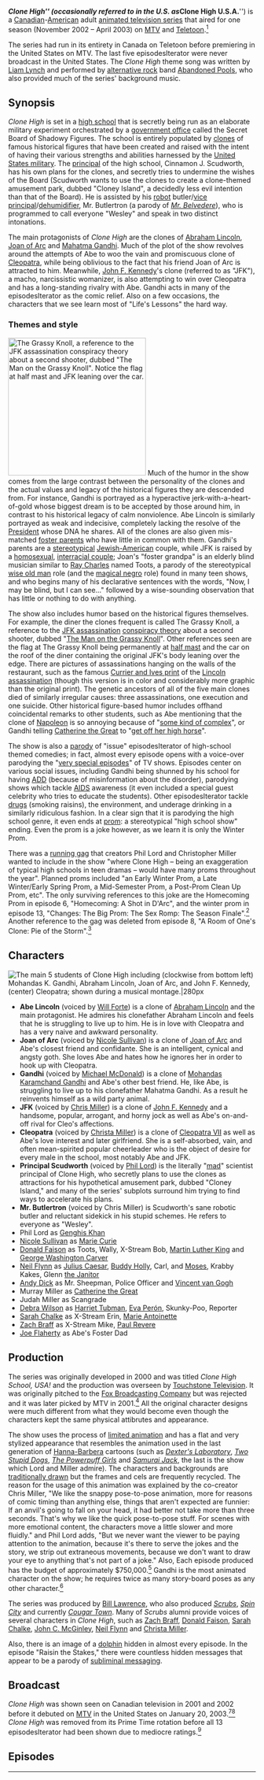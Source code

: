 {{Infobox television |
 | show_name = Clone High
 | image = [[Image:Clone High Cast Promo.jpg|250px]]
 | caption = The main characters of ''Clone High'': Mr. Butlertron, John F. Kennedy, Cleopatra, Abe Lincoln, Joan of Arc, Gandhi, and "Cinnamon" J. Scudworth (reclining.)
 | show_name_2 = ''Clone High U.S.A.''
 | format = [[Adult Animation]], [[Sitcom]], [[Comic science fiction]], [[Satire]]
 | creator = [[Phil Lord]]<br />[[Phil Lord and Chris Miller|Christopher Miller]]<br />[[Bill Lawrence (TV producer)|Bill Lawrence]]
 | director = Ted Collyer<br>Harold Harris
 | voices = Christopher Miller<br />[[Will Forte]]<br />[[Nicole Sullivan]]<br />Phil Lord<br />[[Michael McDonald (actor)|Michael McDonald]]<br />[[Christa Miller]]
 | theme_music_composer = [[Liam Lynch (musician)|Liam Lynch]]
 | country = Canada<br>United States
 | language = English
 | num_seasons = 1
 | num_episodes = 13
 | executive_producer  = Phil Lord<br />Christopher Miller<br />[[Bill Lawrence (TV producer)|Bill Lawrence]]
 | producer = Kim Cleary
 | runtime = 30 minutes
 | company = [[ABC Studios]]<br>[[Bill Lawrence (producer)|Doozer]]<br>[[Phil Lord and Chris Miller|Lord Miller]]<br>[[Nelvana]]<br>[[MTV|MTV Original Series]]
 | network = [[Teletoon (Canada)|Teletoon]] (CA)<br>[[MTV]] (US)<ref>{{cite news|title= Peer pressure of historic proportions|work= The Los Angeles Times|date=2003-01-20|url= http://articles.latimes.com/2003/jan/20/entertainment/et-sandell20|accessdate=2010-11-08|first=Scott|last=Sandell}}</ref><br> [[E4 (channel)|E4]] (UK)
 | first_aired = {{Start date|2002|11|2}}
 | last_aired = {{End date|2003|2|10}}
 | website = http://www.clone-high.com/
 |}}

'''''Clone High'''''  (occasionally referred to in the U.S. as '''''Clone High U.S.A.''''') is a [[Canada|Canadian]]-[[United States|American]] adult [[List of animated television series|animated television series]] that aired for one season (November&nbsp;2002&nbsp;– April&nbsp;2003) on [[MTV]] and [[Teletoon (Canadian TV channel)|Teletoon]].<ref>{{cite news | title=''Clone High'' on hiatus! No school for Scudworth! | date=2003-03-17 | publisher=CloneHighUSA.com | url=http://www.clonehighusa.com/news/ARTICLES/Article_HTMLs/article_8_hiatus.htm | archiveurl=http://web.archive.org/web/20030603210505/http://clonehighusa.com/news/ARTICLES/Article_HTMLs/article_8_hiatus.htm | archivedate=2003-06-03 }}</ref>

The series had run in its entirety in Canada on Teletoon before premiering in the United States on MTV. The last five episodesIterator were never broadcast in the United States. The ''Clone High'' theme song was written by [[Liam Lynch (musician)|Liam Lynch]] and performed by [[alternative rock]] band [[Abandoned Pools]], who also provided much of the series' background music.

==Synopsis==
''Clone High'' is set in a [[high school]] that is secretly being run as an elaborate military experiment orchestrated by a [[Federal government of the United States|government office]] called the Secret Board of Shadowy Figures. The school is entirely populated by [[cloning|clones]] of famous historical figures that have been created and raised with the intent of having their various strengths and abilities harnessed by the [[United States military]]. The [[school principal|principal]] of the high school, Cinnamon J. Scudworth, has his own plans for the clones, and secretly tries to undermine the wishes of the Board (Scudworth wants to use the clones to create a clone-themed amusement park, dubbed "Cloney Island", a decidedly less evil intention than that of the Board). He is assisted by his [[robot]] butler/[[School principal|vice principal]]/[[dehumidifier]], Mr. Butlertron (a parody of ''[[Mr. Belvedere]]''), who is programmed to call everyone "Wesley" and speak in two distinct intonations.

The main protagonists of ''Clone High'' are the clones of [[Abraham Lincoln]], [[Joan of Arc]] and [[Mahatma Gandhi]]. Much of the plot of the show revolves around the attempts of Abe to woo the vain and promiscuous clone of [[Cleopatra VII of Egypt|Cleopatra]], while being oblivious to the fact that his friend Joan of Arc is attracted to him. Meanwhile, [[John F. Kennedy]]'s clone (referred to as "JFK"), a macho, narcissistic womanizer, is also attempting to win over Cleopatra and has a long-standing rivalry with Abe.  Gandhi acts in many of the episodesIterator as the comic relief.  Also on a few occasions, the characters that we see learn most of "Life's Lessons" the hard way.

===Themes and style===
[[File:Thegrassyknollclonehigh.jpg|thumb|280px|right|The [[Grassy Knoll]], a reference to the [[John F. Kennedy assassination|JFK assassination]] [[John F. Kennedy assassination conspiracy theories|conspiracy theory]] about a second shooter, dubbed "[[Dealey Plaza#The "grassy knoll"|The Man on the Grassy Knoll]]". Notice the flag at half mast and JFK leaning over the car.]]
Much of the humor in the show comes from the large contrast between the personality of the clones and the actual values and legacy of the historical figures they are descended from. For instance, Gandhi is portrayed as a hyperactive jerk-with-a-heart-of-gold whose biggest dream is to be accepted by those around him, in contrast to his historical legacy of calm nonviolence. Abe Lincoln is similarly portrayed as weak and indecisive, completely lacking the resolve of the [[President of the United States|President]] whose DNA he shares. All of the clones are also given mis-matched [[foster parent]]s who have little in common with them. Gandhi's parents are a [[stereotype|stereotypical]] [[American Jews|Jewish-American]] couple, while JFK is raised by a [[homosexuality|homosexual]], [[interracial couple]]; Joan's "foster grandpa" is an elderly blind musician similar to [[Ray Charles]] named Toots, a parody of the stereotypical [[wise old man]] role (and the [[magical negro]] role) found in many teen shows, and who begins many of his declarative sentences with the words, "Now, I may be blind, but I can see..." followed by a wise-sounding observation that has little or nothing to do with anything.

The show also includes humor based on the historical figures themselves. For example, the diner the clones frequent is called The Grassy Knoll, a reference to the [[Assassination of John F. Kennedy|JFK assassination]] [[John F. Kennedy assassination conspiracy theories|conspiracy theory]] about a second shooter, dubbed "[[Grassy knoll|The Man on the Grassy Knoll]]". Other references seen are the flag at The Grassy Knoll being permanently at [[half mast]] and the car on the roof of the diner containing the original JFK's body leaning over the edge. There are pictures of assassinations hanging on the walls of the restaurant, such as the famous [[:Image:The Assassination of President Lincoln - Currier and Ives.png|Currier and Ives print]] of the [[Assassination of Abraham Lincoln|Lincoln assassination]] (though this version is in color and considerably more graphic than the original print). The genetic ancestors of all of the five main clones died of similarly irregular causes: three assassinations, one execution and one suicide. Other historical figure-based humor includes offhand coincidental remarks to other students, such as Abe mentioning that the clone of [[Napoleon]] is so annoying because of "[[Napoleon complex|some kind of complex]]", or Gandhi telling [[Catherine the Great]] to "[[Legends of Catherine the Great|get off her high horse]]".

The show is also a [[parody]] of "issue" episodesIterator of high-school themed comedies; in fact, almost every episode opens with a voice-over parodying the "[[very special episode]]s" of TV shows. Episodes center on various social issues, including Gandhi being shunned by his school for having [[attention-deficit hyperactivity disorder|ADD]] (because of misinformation about the disorder), parodying shows which tackle [[AIDS]] awareness (it even included a special guest celebrity who tries to educate the students). Other episodesIterator tackle [[recreational drug use|drugs]] (smoking raisins), the environment, and underage drinking in a similarly ridiculous fashion. In a clear sign that it is parodying the high school genre, it even ends at [[prom]]: a stereotypical "high school show" ending. Even the prom is a joke however, as we learn it is only the Winter Prom.

There was a [[running gag]] that creators Phil Lord and Christopher Miller wanted to include in the show "where Clone High – being an exaggeration of typical high schools in teen dramas – would have many proms throughout the year".{{Citation needed|date=September 2009}} Planned proms included "an Early Winter Prom, a Late Winter/Early Spring Prom, a Mid-Semester Prom, a Post-Prom Clean Up Prom, etc".{{Citation needed|date=September 2009}} The only surviving references to this joke are the Homecoming Prom in episode 6, "Homecoming: A Shot in D'Arc", and the winter prom in episode 13, "Changes: The Big Prom: The Sex Romp: The Season Finale".<ref name="pundog6">{{cite web | author=Pava, Adam | title=Episode Six: 'Homecoming: A Shot in the D'Arc' Notes | work=CloneHighUSA.com | url=http://www.clonehighusa.com/backstage/episode_notes/episode_six.html | archiveurl=http://web.archive.org/web/20030427125949/http://www.clonehighusa.com/backstage/episode_notes/episode_six.html | archivedate=2003-04-27}}</ref> Another reference to the gag was deleted from episode 8, "A Room of One's Clone: Pie of the Storm".<ref name="pundog6"/>

==Characters==
[[File:Clonehighcastmusical.jpg|thumb|right|The main 5 students of Clone High including (clockwise from bottom left) [[Mohandas K. Gandhi]], [[Abraham Lincoln]], [[Joan of Arc]], and [[John F. Kennedy]], (center) [[Cleopatra]]; shown during a musical montage.|280px]]
{{See also|List of Clone High characters}}
* '''Abe Lincoln''' (voiced by [[Will Forte]]) is a clone of [[Abraham Lincoln]] and the main protagonist. He admires his clonefather Abraham Lincoln and feels that he is struggling to live up to him. He is in love with Cleopatra and has a very naive and awkward personality.
* '''Joan of Arc''' (voiced by [[Nicole Sullivan]]) is a clone of [[Joan of Arc]] and Abe's closest friend and confidante. She is an intelligent, cynical and angsty goth. She loves Abe and hates how he ignores her in order to hook up with Cleopatra.
* '''Gandhi''' (voiced by [[Michael McDonald (comedian)|Michael McDonald]]) is a clone of [[Mohandas Karamchand Gandhi]] and Abe's other best friend. He, like Abe, is struggling to live up to his clonefather Mahatma Gandhi. As a result he reinvents himself as a wild party animal.
* '''JFK'''  (voiced by [[Phil Lord and Chris Miller|Chris Miller]]) is a clone of [[John F. Kennedy]] and a handsome, popular, arrogant, and horny jock as well as Abe's on-and-off rival for Cleo's affections.
* '''Cleopatra''' (voiced by [[Christa Miller]]) is a clone of [[Cleopatra|Cleopatra VII]] as well as Abe's love interest and later girlfriend. She is a self-absorbed, vain, and often mean-spirited popular cheerleader who is the object of desire for every male in the school, most notably Abe and JFK.
* '''Principal Scudworth''' (voiced by [[Phil Lord and Chris Miller|Phil Lord]]) is the literally "[[wiktionary:mad|mad]]" scientist principal of Clone High, who secretly plans to use the clones as attractions for his hypothetical amusement park, dubbed "Cloney Island," and many of the series' subplots surround him trying to find ways to accelerate his plans.
* '''Mr. Butlertron''' (voiced by Chris Miller) is Scudworth's sane robotic butler and reluctant sidekick in his stupid schemes. He refers to everyone as "Wesley".
*Phil Lord as [[Genghis Khan]]
*[[Nicole Sullivan]] as [[Marie Curie]]
*[[Donald Faison]] as Toots, Wally, X-Stream Bob, [[Martin Luther King, Jr.|Martin Luther King]] and [[George Washington Carver]]
*[[Neil Flynn]] as [[Julius Caesar]], [[Buddy Holly]], Carl, and [[Moses]], Krabby Kakes, Glenn [[the Janitor]]
*[[Andy Dick]] as Mr. Sheepman, Police Officer and [[Vincent van Gogh]]
*Murray Miller as [[Catherine the Great]]
*Judah Miller as Scangrade
*[[Debra Wilson]] as [[Harriet Tubman]], [[Eva Perón]], Skunky-Poo, Reporter
*[[Sarah Chalke]] as X-Stream Erin, [[Marie Antoinette]]
*[[Zach Braff]] as X-Stream Mike, [[Paul Revere]]
*[[Joe Flaherty]] as Abe's Foster Dad

==Production==
The series was originally developed in 2000 and was titled ''Clone High School, USA!'' and the production was overseen by [[Touchstone Television]]. It was originally pitched to the [[Fox Broadcasting Company]] but was rejected and it was later picked by MTV in 2001.<ref>{{cite web|url=http://clonehighusa.com/backstage/episode_notes/episode_seven.html|archiveurl=http://web.archive.org/web/20040215201829/http://clonehighusa.com/backstage/episode_notes/episode_seven.html|archivedate=2004-02-15|title=CloneHighUSA.com|publisher=web.archive.org|date=2004-02-25|accessdate=2011-07-12}}</ref> All the original character designs were much different from what they would become even though the characters kept the same physical attibrutes and appearance.

The show uses the process of [[limited animation]] and has a flat and very stylized appearance that resembles the animation used in the last generation of [[Hanna-Barbera]] cartoons (such as ''[[Dexter's Laboratory]]'', ''[[Two Stupid Dogs]]'', ''[[The Powerpuff Girls]]'' and ''[[Samurai Jack]]'', the last is the show which Lord and Miller admire). The characters and backgrounds are [[traditional animation|traditionally drawn]] but the frames and cels are frequently recycled. The reason for the usage of this animation was explained by the co-creator Chris Miller, "We like the snappy pose-to-pose animation, more for reasons of comic timing than anything else, things that aren't expected are funnier: If an anvil's going to fall on your head, it had better not take more than three seconds. That's why we like the quick pose-to-pose stuff. For scenes with more emotional content, the characters move a little slower and more fluidly." and Phil Lord adds, "But we never want the viewer to be paying attention to the animation, because it's there to serve the jokes and the story, we strip out extraneous movements, because we don't want to draw your eye to anything that's not part of a joke."  Also, Each episode produced has the budget of approximately $750,000.<ref>{{cite news|url=http://articles.latimes.com/2003/feb/17/entertainment/et-solomon17|title=Freshman animators|publisher=articles. latimes.com|date=2003-27-2|accessdate=2011-27-7|first=Charles|last=Solomon}}</ref> Gandhi is the most animated character on the show; he requires twice as many story-board poses as any other character.<ref>{{cite web|url=http://www.clonehighusa.com/backstage/funfacts/fun_facts.html|archiveurl=http://web.archive.org/web/20080602070504/http://www.clonehighusa.com/backstage/funfacts/fun_facts.html|archivedate=2008-06-02|title=Clone High Fun Facts|publisher=archive.org|accessdate=2011-28-7}}</ref>

The series was produced by [[Bill Lawrence (TV producer)|Bill Lawrence]], who also produced ''[[Scrubs (TV series)|Scrubs]]'', ''[[Spin City]]'' and currently ''[[Cougar Town]]''. Many of ''Scrubs'' alumni provide voices of several characters in ''Clone High'', such as [[Zach Braff]], [[Donald Faison]], [[Sarah Chalke]], [[John C. McGinley]], [[Neil Flynn]] and [[Christa Miller]].

Also, there is an image of a [[dolphin]] hidden in almost every episode. In the episode "Raisin the Stakes," there were countless hidden messages that appear to be a parody of [[subliminal messaging]].

==Broadcast==
''Clone High'' was shown seen on Canadian television in 2001 and 2002 before it debuted on [[MTV]] in the United States on January 20, 2003.<ref>Erickson, 2005. p.204</ref><ref name="Hal205">Erickson, 2005. p.205</ref> ''Clone High'' was removed from its Prime Time rotation before all 13 episodesIterator had been shown due to mediocre ratings.<ref name="Hal205" />

==Episodes==
{| class="wikitable plainrowheaders" style="width:98%;"
|-
! # !! Title !! Writer !! Original Airdate
{{Episode list
 |EpisodeNumber=1
 |Title=Escape to Beer Mountain: A Rope of Sand
 |Aux1=Phil Lord, Christopher Miller, Bill Lawrence
 |OriginalAirDate=Saturday {{Start date|2002|11|2|df=yes}}
 |ShortSummary=In desperation to get with the beautiful and popular Cleopatra, Abe Lincoln is hoping to make a move on her at JFK's party. JFK, however, also has the hots for her and will only let Abe come on the condition that he brings the beer. Meanwhile, Joan of Arc, who is trying to win Abe's heart, starts up a Teen Crisis Hotline in an attempt to impress him with her commitment to community service; their mutual friend, Gandhi, who accidentally agrees to help with the hotline, forwards the calls to his cell phone so he can go to the party. All the while, Principal Scudworth and Mr. Butlertron attempt to crash the party so as to better understand the students.

'''Notable Guest Stars:''' [[Michael J. Fox]] as Gandhi's remaining kidney,  [[Andy Dick]] as [[Vincent Van Gogh|Van Gogh]], [[Donald Faison]] as [[George Washington Carver]].
}}
{{Episode list
 |EpisodeNumber=2
 |Title=Episode Two: Election Blu-Galoo
 |Aux1=Phil Lord, Christopher Miller
 |OriginalAirDate=Sunday {{Start date|2002|11|3|df=yes}}
 |ShortSummary=Cleo discovers she cannot continue to run for Student Body President because of term limits, so she convinces JFK to run on her behalf, and when Abe sees that Cleo appreciates leaders, he decides to run as well. But students of Clone High do not care about real issues, and many are infatuated with JFK; Abe employs a corporate sponsor, "X-Stream Blu," to jazz up his campaign. The only problem is that Gandhi becomes horribly addicted to this mysterious food product.

'''Notable Guest Stars:''' [[Marilyn Manson]] as himself, [[Sarah Chalke]] as X-stream Erin, [[Donald Faison]] as X-stream Bob, [[Zach Braff]] as X-stream Mike.
}}
{{Episode list
 |EpisodeNumber=3
 |Title=A.D.D.: The Last 'D' is for Disorder
 |Aux1=Tom Martin
 |OriginalAirDate=Sunday {{Start date|2002|11|10|df=yes}}
 |ShortSummary=When Gandhi is diagnosed with Attention Deficit Disorder (A.D.D.), the students of Clone High begin to ostracize him. Abe must decide whether to please Cleo by doing the same, or to stand up for his "best dude 4 ever" and lose any chance of being with Cleo. Meanwhile, Joan struggles with living up to the legacy of her 15th century clone mother, and begins hearing strange religious voices in her head. Also, Principal Scudworth starts wearing Mr. Butlertron's sweater vest, in the belief that it gives him the power to relate to the students of Clone High.

'''Notable Guest Stars:''' [[Zach Braff]] as [[Paul Revere]],  [[Donald Faison]] as Toots, [[Tom Green]] as himself.
}}
{{Episode list
 |EpisodeNumber=4
 |Title=Film Fest: Tears of a Clone
 |Aux1=Erica Rivinoja
 |OriginalAirDate=Sunday {{Start date|2002|11|17|df=yes}}
 |ShortSummary=When Abe decides to organize a Clone High Student Film Festival, he spends much time working on a movie about a misunderstood football-playing giraffe; Cleo stars in an autobiographical epic about how difficult it is to be as perfect and glamorous as her; Joan directs an avant-garde film which expresses her love for Abe through psychoanalytic dream imagery; and Gandhi and George Washington Carver work together to make a hilarious mixed-race buddy cop action comedy called Black and Tan. Meanwhile, JFK plans a film but never manages to leave the casting couch with his various wouldbe female co-stars, and Principal Scudworth starts to panic when his bosses on the Secret Board of Shadowy Figures invite themselves to his house for dinner, but thankfully for him, Mr. Butlertron is there to save the day.

'''Notable Guest Stars:''' [[Donald Faison]] as George Washington Carver. [[Neil Flynn]] as Boy auditioning for Abe's film.
}}
{{Episode list
 |EpisodeNumber=5
 |Title=Sleep of Faith: La Rue D'Awakening
 |Aux1=Murray Miller, Judah Miller
 |OriginalAirDate=Sunday {{Start date|2002|11|24|df=yes}}
 |ShortSummary=The PXJTs are right around the corner, but Abe is losing sleep running errands for his beloved Cleo. When Joan keeps trying to warn Abe about his sleep deprivation, a secret of hers is uncovered. Also, Gandhi, overwhelmed by the pressure of studying, decides not take the test and become a trucker instead. Mr. Butlertron and an old foe battle it out for the last time.

'''Notable Guest Stars:''' [[John C. McGinley]] as Doug Prepcourse.
}}
{{Episode list
 |EpisodeNumber=6
 |Title=Homecoming: A Shot in D'Arc
 |Aux1=Eric Kentoff
 |OriginalAirDate=Sunday {{Start date|2002|12|1|df=yes}}
 |ShortSummary=Since the CHHS basketball team refuses to allow girls or animals to play, the athletic Joan decides to cleverly disguise herself as "John D'Arc", becoming the star player. Cleo then falls for D'Arc, making team-captain Abe "Weakest"-Lincoln jealous. But Cleo's not the only one falling for John, as fellow athlete JFK finds himself having confusingly sexual feelings about the whole affair. Meanwhile, Gandhi and Genghis Khan kidnap the mascot of Clone High's rival school, Genetically Engineered Superhuman High.

'''Notable Guest Stars:''' [[Chris Berman]] as himself, [[Dan Patrick]] as himself,  [[Neil Flynn]] as [[Julius Caesar]].
}}
{{Episode list
 |EpisodeNumber=7
 |Title=Plane Crazy: Gate Expectations
 |Aux1=Tom Martin
 |OriginalAirDate=Sunday {{Start date|2002|12|8|df=yes}}
 |ShortSummary=Abe and Cleo's new relationship is threatened when she is picked to be on a Canadian Spring Break Dance show, hosted by Ashley Angel from O-Town. Meanwhile, Gandhi becomes an international rap sensation with the help of JFK as his manager. Also, Principal Scudworth is constantly being tricked by a pesky skunk.

'''Notable Guest Stars:''' [[Ashley Parker Angel|Ashley Angel]] as himself, [[Neil Flynn]] as [[Buddy Holly]].
}}
{{Episode list
 |EpisodeNumber=8
 |Title=A Room of One's Clone: The Pie of the Storm
 |Aux1=Phil Lord, Christopher Miller
 |OriginalAirDate=Sunday {{Start date|2002|12|15|df=yes}}
 |ShortSummary=Storm's-a-brewin' when Joan's house burns down and her family has no choice but to move in with Cleo's, where conflict ensues; Abe attends a Conflict Mediation Seminar to learn how to more effectively resolve disputes between the two. Gandhi and JFK find themselves in escalating arguments. Meanwhile, Mr. Butlertron becomes jealous when Principal Scudworth forms a relationship with a robotic toy dog.

'''Notable Guest Stars:''' [[Donald Faison]] as [[Martin Luther King Jr.]] and Toots,  [[Neil Flynn]] as [[Moses]].
}}
{{Episode list
 |EpisodeNumber=9
 |Title=Raisin the Stakes: A Rock Opera in Three Acts
 |Aux1=Adam Pava
 |OriginalAirDate=Sunday {{Start date|2003|1|12|df=yes}}
 |ShortSummary=After an anti-drugs assembly at the school, a rumor goes around that one can get high smoking raisins, leading the clones to embark on a musical, mystical journey of intoxication and irresponsibly long hair. Sober Joan is trying to keep Abe from turning into a drugged-out hippie, while Principal Scudworth and the PTA build a giant wall in an attempt to fence the students in. Also, Gandhi goes on a raisined-out subconscious mindtrip where he encounters a hummingbird-unicorn-donkey creature, a two-headed Olsen Twins monster, a talking Italian pencil, and a stereotypically Australian dragon, on his quest to rescue a princess who he believes will have sex with him.

'''Notable Guest Stars:''' [[Jack Black]] as Larry Hardcore/the Pusher.
}}
{{Episode list
 |EpisodeNumber=10
 |Title=Litter Kills: Litterally
 |Aux1=Murray Miller, Judah Miller
 |OriginalAirDate=Sunday {{Start date|2003|1|19|df=yes}}
 |ShortSummary=JFK's long time best friend, Ponce de León, literally dies, causing JFK to sink into a spiral of depression. This causes tension between Abe and Cleo, who dutifully attempts to comfort JFK, her former boyfriend, during his grief. Meanwhile, Gandhi is mistakenly sent to death row where he has trouble getting high fives, but makes new friends in the showers.

'''Notable Guest Stars:''' [[Luke Perry]] as [[Juan Ponce de León|Ponce]], [[Neil Flynn]] as Glenn the Janitor and Julius Caesar.
}}
{{Episode list
 |EpisodeNumber=11
 |Title=Snowflake Day: A Very Special Holiday Episode
 |Aux1=Erica Rivinoja
 |OriginalAirDate=Sunday {{Start date|2003|4|13|df=yes}}<ref>{{IMDb episode|0542914|Snowflake Day: A Very Special Holiday Episode}}</ref>
 |ShortSummary=It's the politically correct Snowflake Day season, and everyone is in the holiday spirit, except for Joan, who is against the commercialism of the made-up holiday. But a homeless urchin who may be an angel or the pop sensation Mandy Moore teaches Joan an important lesson. Meanwhile, Abe and Gandhi attempt to invent and market an interesting device, so that Abe will have money to buy Cleo an expensive Snowflake Day gift.

'''Notable Guest Stars:''' [[Mandy Moore]] as herself(?)
}}
{{Episode list
 |EpisodeNumber=12
 |Title=Makeover, Makeover, Makeover: The Makeover Episode
 |Aux1=Eric Kentoff
 |OriginalAirDate=Monday {{Start date|2003|2|3|df=yes}}
 |ShortSummary=With prom not too far away, Abe wants to ask his girlfriend, Cleo, but cannot stop thinking about Joan's prom date situation. Meanwhile, Gandhi goes on a desperate search for a date. So, Abe and Cleo each have a go at making over Joan for prom, JFK gives Gandhi a makeover, and Mr. B gives Scudworth a makeover to help him execute a sinister, evil plan to "win" the prom king vote.
}}
{{Episode list
 |EpisodeNumber=13
 |Title=Changes: The Big Prom: The Sex Romp: The Season Finale
 |Aux1=Phil Lord, Christopher Miller
 |OriginalAirDate=Monday {{Start date|2003|2|10|df=yes}}
 |ShortSummary=As all the clones are preparing for the winter prom, Abe decides whether to ask Cleo or Joan; Gandhi concocts a brilliant plan to get dates for all the school geeks; and Principal Scudworth attempts to execute his sinister, evil plan, while the Secret Board of Shadowy Figures prepares to abduct the clones on prom night to advance their own evil plan.

'''Notable Guest Stars:''' [[John Stamos]] as himself, [[Tommy Walter]] as himself.
}}
|}

==Soundtrack==
The previous animated MTV series ''[[Daria]]'' and ''[[Beavis and Butt-head]]'' had used then-current [[popular music]] as a soundtrack. But in contrast, Clone High featured a wide variety of music, usually exclusive to [[alternative rock]], [[indie rock]], [[punk rock]], [[pop rock]], [[metalcore]], from mostly unknown and [[underground music|underground]] bands and musicians, a previous MTV animated series ''[[Undergrads]]'' had also done this. Of these include [[Alkaline Trio]], [[Ritalin (band)|Ritalin]], [[Catch 22 (band)|Catch 22]], [[Ilya (band)|Ilya]], The Gentleman, Drex, [[Taking Back Sunday]], [[The Stereo]], Jo Davidson, [[Saves the Day]], [[Hot Rod Circuit]], [[Thursday (band)|Thursday]],  Helicopter Helicopter, [[American Football (band)|American Football]], [[Dashboard Confessional]], [[Elf Power]], [[Abandoned Pools]], [[The Get Up Kids]], [[Mink Lungs]], [[Mates of State]], [[Snapcase]], [[The Mooney Suzuki]], [[Jon DeRosa]], [[Ephemera (band)|Ephemera]], Jinnrall, [[Avoid One Thing]], DJ Cellulitis, DJ Piccolo, [[Whippersnapper (band)|Whippersnapper]], [[Matt Pond PA]], Mad City and [[Ron "Bumblefoot" Thal|Bumblefoot]]<ref>{{cite web|url=http://www.mtv.com/onair/clone_high/ |title=MTV.com - Onair - Clone High |publisher=Web.archive.org |date=2003-01-19 |accessdate=2010-12-06 |archiveurl=http://web.archive.org/web/20030119090212/www.mtv.com/onair/clone_high/ |archivedate=2003-01-19}}</ref><ref>{{cite web|url=http://www.clonehighusa.com/music/music_by_episode.html|title=CloneHighUSA.com|publisher=Web.archive.org |date=2003-01-04 |accessdate=2011-07-03 |archiveurl=http://web.archive.org/web/20030409053346/www.clonehighusa.com/music/music_by_episode.html |archivedate=2003-04-09}}</ref> The series other background music and original score would be performed by the Abandoned Pools.

==Reception==
Because of the series' early cancellation in 2003, it quickly fell into obscurity, especially in the United States. However, it has garnered a large fanbase through the Internet and still reruns on [[Teletoon (Canada)|Teletoon]]'s ''[[Teletoon at Night]]'' block and formerly on [[MTV2 (Canada)|Razer]] in Canada.

Heather Marulli of the website ''[[Television Without Pity]]'', called the series "a mini-masterpiece of the animated genre; an opus to the primetime cartoon"<ref>{{cite web|last=Marulli |first=Heather| title=Tonight, On A Very Special Clone High... | url=http://www.televisionwithoutpity.com/brilliantbutcancelled/2009/12/tonight-on-a-very-special-clon.php|publisher=televisionwithoutpity.com |accessdate=2009-12-01}}</ref>

David Bianculli of the ''[[New York Daily News]]'', wrote that "(Clone High) in a year of variations and ripoffs of established themes and genres, it's a true original. It's also a cartoon, and is truly, outrageously bizarre", and that, '"Clone High" is the highest of high concepts'.<ref>{{cite news|last=Bianculli |first=David| title=This Class Is One For The History Books |url=http://articles.nydailynews.com/2003-01-20/entertainment/18218319_1_butt-head-beavis-frat |publisher=nydailynews.com |date=2003-01-20 |accessdate= 2010-07-27 |location=New York}}</ref>

David Broermann from the website ''Freakin' Awesome Network'' gave the series an "A+", saying it has "some really really good character development and depth" and an "amazing soundtrack".<ref>{{cite news|last=Broermann |first=David| title=Dave the Dave's Review: Oh Wesley (Clone High) |url=http://www.freakinawesomenetwork.net/2011/09/dave-the-daves-review-review-oh-wesley/ |date=2011-09-10 |accessdate= 2012-05-29}}</ref>

It currently has an 8.7 rating on [[TV.com]],<ref>{{cite news | title=Clone High, USA on TV.com | url=http://www.tv.com/shows/clone-high/ }}</ref>  an 7.8 rating on [[IMDb]]<ref>[http://www.imdb.com/title/tt0305011/ Clone High (TV Series 2002–2003) - IMDb<!-- Bot generated title -->]</ref> and is listed as #5 on [[IGN]]'s ''Reader Choice: Top Animated Series''.<ref>{{cite web|last=Fowler |first=Matt |url=http://tv.ign.com/articles/964/964034p3.html |title=Readers' Choice: IGN's Top Animated Series - TV Feature at IGN |publisher=Tv.ign.com |date= |accessdate=2010-12-06}}</ref>

==Controversy==
An article in ''[[Maxim (magazine)|Maxim]]'' Magazine depicting [[Mahatma Gandhi]] getting beat up by a muscular man sparked outrage in India.<ref name="youtube.com">{{cite web|author=“” |url=http://www.youtube.com/watch?v=XHlhFghZ1gM |title=Clone High NEW Behind the Scenes Discussion |publisher=YouTube |date= |accessdate=2010-12-06}}</ref> Clone High was caught in a crossfire when citizens in the country conducted internet searches on the Maxim article but also found out about the show's Gandhi character on MTV's website. This sparked an outrage in India over the show's depiction of Gandhi.<ref name="youtube.com"/>  On January 30, 2003, the 55th anniversary of [[Attempts to assassinate Mahatma Gandhi|Mahatma Gandhi's assassination]], approximately 150 protesters (including [[Member of Parliament#India|members of parliament]]) gathered in [[New Delhi]] and vowed to fast in response to ''Clone High''.<ref>{{cite news | first=Ashok | last=Sharma | title=MTV's Gandhi 'insult' outrages Indian MPs | date=2003-01-31 | publisher=The Guardian | url=http://www.guardian.co.uk/media/2003/jan/31/pressandpublishing.india | location=London}}</ref> MTV offered a quick apology, stating that "''Clone High'' was created and intended for an American audience," and, "We recognize and respect that various cultures may view this programming differently, and we regret any offense taken by the content in the show." <ref name="Grossberg">{{cite news | first=Josh | last=Grossberg | title=MTV Apologizes for Gandhi Goofing | date=2003-01-31 | publisher=E! Online | url=http://www.eonline.com/news/article/index.jsp?uuid=c520a80c-f8ba-4e92-9355-cbbf7c15647a | archiveurl=http://web.archive.org/web/20080121191507/http://www.eonline.com/news/article/index.jsp?uuid=c520a80c-f8ba-4e92-9355-cbbf7c15647a | archivedate=2008-01-21}}</ref>

==DVD release==
{| class="wikitable"
|-
! style="width:100px;"| DVD cover
! Title
! Release date
! Episodes
|-
| colspan="5" style="background:#50a6c2;"|
|- style="text-align:center;"
| rowspan="2" | [[File:Clone High Season 1 DVD.jpg|80px]]
| "Season 1"
| September 20, 2005
| 13
|-
| colspan="4" |
The DVD was released in Canada by [[Nelvana]] with the help of Teletoon. The DVD contains the complete first season, including the 5 episodesIterator which did not originally air in the United States.
|}

==See also==
[[Afterschool Charisma]]: A manga series with an identical premise, though played for drama rather than comedy.

==Notes==
{{Reflist}}

===References===
* {{cite book |last=Erickson |first=Hal |authorlink=Hal Erickson (author) |year=2005 |title=Television Cartoon Shows |edition=2nd|volume=1 |publisher=McFardland and Company|isbn=07864-2255-6}}

==External links==
{{wikiquote}}

* {{official website|http://www.clone-high.com/}}

* {{IMDb title|305011}}

* {{tv.com show|clone-high}}
* [http://web.archive.org/web/20050315055511/http://www.corusent.com/corporate/press_room/pressReleaseDetail.asp?id=785 DVD press release]
* [http://www.gazette.uwo.ca/2003/January/24/Arts_and_Entertainment1.htm UWO Gazette article about Clone High]
* [http://www.flakmag.com/tv/clonehigh.html Flak Magazine: Clone High]

{{Teletoon}}

[[Category:Animated sitcoms]]
[[Category:2002 Canadian television series debuts]]
[[Category:2003 Canadian television series endings]]
[[Category:2000s Canadian television series]]
[[Category:2002 American television series debuts]]
[[Category:2003 American television series endings]]
[[Category:2000s American animated television series]]
[[Category:Bangsian fantasy]]
[[Category:Canadian animated television series]]
[[Category:High school television series]]
[[Category:MTV cartoons]]
[[Category:Parodies]]
[[Category:Television series by Buena Vista Television]]
[[Category:Comic science fiction]]